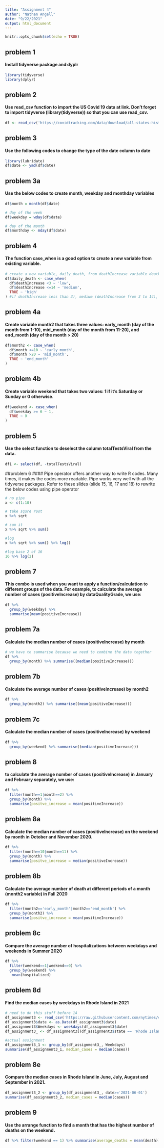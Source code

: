 ```yaml
---
title: "Assignment 4"
author: "Nathan Angell"
date: "9/22/2021"
output: html_document
---
```


```r
knitr::opts_chunk$set(echo = TRUE)
```


## problem 1
#### Install tidyverse package and dyplr
```r
library(tidyverse)
library(dplyr)
```

## problem 2
#### Use read_csv function to import the US Covid 19 data at link. Don’t forget to import tidyverse (library(tidyverse)) so that you can use read_csv.
```r
df <- read_csv('https://covidtracking.com/data/download/all-states-history.csv')
```

## problem 3
#### Use the following codes to change the type of the date column to date
```r
library(lubridate)
df$date <- ymd(df$date)
```
## problem 3a
#### Use the below codes to create month, weekday and monthday variables
```r
df$month = month(df$date)

# day of the week
df$weekday = wday(df$date)

# day of the month
df$monthday <- mday(df$date)
```

## problem 4
#### The function case_when is a good option to create a new variable from existing variable.
```r
# create a new variable, daily_death, from deathIncrease variable deathIncrease is the number of daily new death by Covid19
df$daily_death <- case_when(
  df$deathIncrease <3 ~ 'low',
  df$deathIncrease <=14 ~ 'medium',
  TRUE ~ 'high'
) #if deathIncrease less than 3), medium (deathIncrease from 3 to 14), and high (deathIncrease more than 14)
```
## problem 4a
#### Create variable month2 that takes three values: early_month (day of the month from 1-10), mid_month (day of the month from 11-20), and end_month (day of the month > 20)
```r
df$month2 <- case_when(
  df$month <=10 ~ 'early_month',
  df$month >20 ~ 'mid_month',
  TRUE ~ 'end_month'
)
```
## problem 4b
#### Create variable weekend that takes two values: 1 if it’s Saturday or Sunday or 0 otherwise.
```r
df$weekend <- case_when(
  df$weekday >= 6 ~ 1,
  TRUE ~ 0
)
```
## problem 5
#### Use the select function to deselect the column totalTestsViral from the data.
```r
df1 <- select(df, -totalTestsViral)
```
##problem 6
#### Pipe operator offers another way to write R codes. Many times, it makes the codes more readable. Pipe works very well with all the tidyverse packages. Refer to these slides (slide 15, 16, 17 and 18) to rewrite the below codes using pipe operator
```r
# no pipe
x <- c(1:10)

# take squre root
x %>% sqrt

# sum it
x %>% sqrt %>% sum()

#log 
x %>% sqrt %>% sum() %>% log()

#log base 2 of 16
16 %>% log(2)
```
## problem 7
#### This combo is used when you want to apply a function/calculation to different groups of the data. For example, to calculate the average number of cases (positiveIncrease) by dataQualityGrade, we use: 
```r
df %>% 
  group_by(weekday) %>% 
  summarise(mean(positiveIncrease))
```
## problem 7a
#### Calculate the median number of cases (positiveIncrease) by month
```r
# we have to summarise because we need to combine the data together
df %>% 
  group_by(month) %>% summarise((median(positiveIncrease)))
```
## problem 7b
#### Calculate the average number of cases (positiveIncrease) by month2
```r
df %>% 
  group_by(month2) %>% summarise((mean(positiveIncrease)))
```
## problem 7c
#### Calculate the median number of cases (positiveIncrease) by weekend
```r
df %>% 
  group_by(weekend) %>% summarise((median(positiveIncrease)))
```
## problem 8
#### to calculate the average number of cases (positiveIncrease) in January and February separately, we use:
```r
df %>% 
  filter(month==1|month==2) %>% 
  group_by(month) %>% 
  summarise(positve_increase = mean(positiveIncrease))
```
## problem 8a
#### Calculate the median number of cases (positiveIncrease) on the weekend by month in October and November 2020.
```r
df %>% 
  filter(month==10|month==11) %>% 
  group_by(month) %>% 
  summarise(positve_increase = median(positiveIncrease))
```
## problem 8b
#### Calculate the average number of death at different periods of a month (month2 variable) in Fall 2020
```r
df %>% 
  filter(month2=='early_month'|month2=='end_month') %>% 
  group_by(month2) %>% 
  summarise(positve_increase = mean(positiveIncrease))
```
## problem 8c
#### Compare the average number of hospitalizations between weekdays and weekends in Summer 2020
```r
df %>% 
  filter(weekend==1|weekend==0) %>% 
  group_by(weekend) %>% 
   mean(hospitalized)
```
## problem 8d
#### Find the median cases by weekdays in Rhode Island in 2021
```r
# need to do this stuff before 14
df_assignment3 <- read_csv('https://raw.githubusercontent.com/nytimes/covid-19-data/master/us-states.csv') 
df_assignment3$date <- as.Date(df_assignment3$date)
df_assignment3$Weekdays <- weekdays(df_assignment3$date)
df_assignment3_ <- df_assignment3[(df_assignment3$state == 'Rhode Island'),]

#actual assignment
df_assignment3_1 <- group_by(df_assignment3_, Weekdays)
summarise(df_assignment3_1, median_cases = median(cases))
```
## problem 8e
#### Compare the median cases in Rhode Island in June, July, August and September in 2021.
```r
df_assignment3_2 <- group_by(df_assignment3_, date>='2021-06-01')
summarise(df_assignment3_2, median_cases = median(cases))
```
## problem 9
#### Use the arrange function to find a month that has the highest number of deaths on the weekend.
```r
df %>% filter(weekend == 1) %>% summarise(average_deaths = mean(death)) %>% arrange(average_deaths)

```